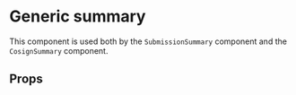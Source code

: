 

<Meta of={SummaryStories} />

# Generic summary

This component is used both by the `SubmissionSummary` component and the `CosignSummary` component.

## Props

<ArgTypes of={GenericSummary} />
